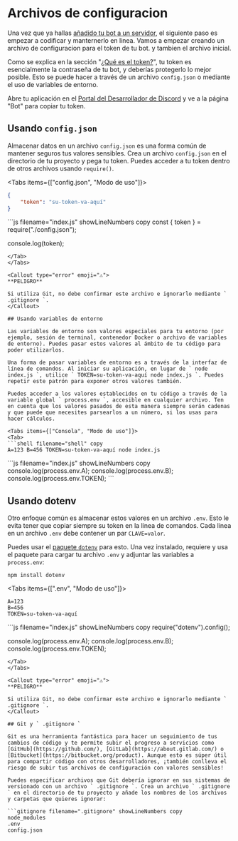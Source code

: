 
# Archivos de configuracion

Una vez que ya hallas [añadido tu bot a un servidor](/anadir-tu-bot-a-servidores), el siguiente paso es empezar a codificar y manternerlo en linea. Vamos a empezar creando un archivo de configuracion para el token de tu bot. y tambien el archivo inicial.

Como se explica en la sección "[¿Qué es el token?](/configuracion-tu-aplicacion-bot#qué-es-el-token)", tu token es esencialmente la contraseña de tu bot, y deberías protegerlo lo mejor posible. Esto se puede hacer a través de un archivo ` config.json ` o mediante el uso de variables de entorno.

Abre tu aplicación en el [Portal del Desarrollador de Discord](https://discord.com/developers/applications) y ve a la página "Bot" para copiar tu token.

## Usando ` config.json `

Almacenar datos en un archivo ` config.json ` es una forma común de mantener seguros tus valores sensibles. Crea un archivo ` config.json ` en el directorio de tu proyecto y pega tu token. Puedes acceder a tu token dentro de otros archivos usando ` require() `.

<Tabs items={["config.json", "Modo de uso"]}>
<Tab>
```json filename="config.json" showLineNumbers copy
{
    "token": "su-token-va-aquí"
}
```
</Tab>
<Tab>
```js filename="index.js" showLineNumbers copy
const { token } = require("./config.json");

console.log(token);
```
</Tab>
</Tabs>

<Callout type="error" emoji="️⚠️">
**PELIGRO**

Si utiliza Git, no debe confirmar este archivo e ignorarlo mediante ` .gitignore `.
</Callout>

## Usando variables de entorno

Las variables de entorno son valores especiales para tu entorno (por ejemplo, sesión de terminal, contenedor Docker o archivo de variables de entorno). Puedes pasar estos valores al ámbito de tu código para poder utilizarlos.

Una forma de pasar variables de entorno es a través de la interfaz de línea de comandos. Al iniciar su aplicación, en lugar de ` node index.js `, utilice ` TOKEN=su-token-va-aquí node index.js `. Puedes repetir este patrón para exponer otros valores también.

Puedes acceder a los valores establecidos en tu código a través de la variable global ` process.env `, accesible en cualquier archivo. Ten en cuenta que los valores pasados de esta manera siempre serán cadenas y que puede que necesites parsearlos a un número, si los usas para hacer cálculos.

<Tabs items={["Consola", "Modo de uso"]}>
<Tab>
```shell filename="shell" copy
A=123 B=456 TOKEN=su-token-va-aquí node index.js
```
</Tab>
<Tab>
```js filename="index.js" showLineNumbers copy
console.log(process.env.A);
console.log(process.env.B);
console.log(process.env.TOKEN);
```
</Tab>
</Tabs>

## Usando dotenv

Otro enfoque común es almacenar estos valores en un archivo ` .env `. Esto le evita tener que copiar siempre su token en la línea de comandos. Cada línea en un archivo ` .env ` debe contener un par ` CLAVE=valor `.

Puedes usar el [paquete ` dotenv `](https://www.npmjs.com/package/dotenv) para esto. Una vez instalado, requiere y usa el paquete para cargar tu archivo ` .env ` y adjuntar las variables a ` process.env `:

```shell npm2yarn copy
npm install dotenv
```

<Tabs items={[".env", "Modo de uso"]}>
<Tab>
```env filename=".env" showLineNumbers copy
A=123
B=456 
TOKEN=su-token-va-aquí
```
</Tab>
<Tab>
```js filename="index.js" showLineNumbers copy
require("dotenv").config();

console.log(process.env.A);
console.log(process.env.B);
console.log(process.env.TOKEN);
```
</Tab>
</Tabs>

<Callout type="error" emoji="️⚠️">
**PELIGRO**

Si utiliza Git, no debe confirmar este archivo e ignorarlo mediante ` .gitignore `.
</Callout>

## Git y ` .gitignore `

Git es una herramienta fantástica para hacer un seguimiento de tus cambios de código y te permite subir el progreso a servicios como [GitHub](https://github.com/), [GitLab](https://about.gitlab.com/) o [Bitbucket](https://bitbucket.org/product). Aunque esto es súper útil para compartir código con otros desarrolladores, ¡también conlleva el riesgo de subir tus archivos de configuración con valores sensibles!

Puedes especificar archivos que Git debería ignorar en sus sistemas de versionado con un archivo ` .gitignore `. Crea un archivo ` .gitignore ` en el directorio de tu proyecto y añade los nombres de los archivos y carpetas que quieres ignorar:

```gitignore filename=".gitignore" showLineNumbers copy
node_modules
.env
config.json
```